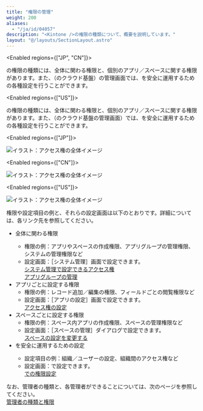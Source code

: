 ```yaml
---
title: "権限の管理"
weight: 200
aliases:
  - "/ja/id/04057"
description: "<Kintone />の権限の種類について、概要を説明しています。"
layout: "@/layouts/SectionLayout.astro"
---
```




<Enabled regions={["JP", "CN"]}>

<Kintone />の権限の種類には、<Kintone />全体に関わる権限と、個別のアプリ／スペースに関する権限があります。また、<CybozuCom />（<CorpName />のクラウド基盤）の管理画面では、<Kintone />を安全に運用するための各種設定を行うことができます。

</Enabled>

<Enabled regions={["US"]}>

<Kintone />の権限の種類には、<Kintone />全体に関わる権限と、個別のアプリ／スペースに関する権限があります。また、<SlashUi />（<Kintone />のクラウド基盤の管理画面）では、<Kintone />を安全に運用するための各種設定を行うことができます。

</Enabled>

<Enabled regions={["JP"]}>

<Img src="/k/kintone/img-ja/permission_admin01.png" alt="イラスト：アクセス権の全体イメージ" />

</Enabled>

<Enabled regions={["CN"]}>

<Img src="/k/kintone/img-ja/permission_admin01_cn.png" alt="イラスト：アクセス権の全体イメージ" />

</Enabled>

<Enabled regions={["US"]}>

<Img src="/k/kintone/img-ja/permission_admin01_us.png" alt="イラスト：アクセス権の全体イメージ" />

</Enabled>

権限や設定項目の例と、それらの設定画面は以下のとおりです。詳細については、各リンク先を参照してください。

* <Kintone />全体に関わる権限
  * 権限の例：アプリやスペースの作成権限、アプリグループの管理権限、システムの管理権限など
  * 設定画面：<Wovn>［<Kintone />システム管理］</Wovn>画面で設定できます。  
  [<Kintone />システム管理で設定できるアクセス権](/k/ja/id/04062.html)  
  [アプリグループの管理](/k/ja/id/04023.html)
* アプリごとに設定する権限
  * 権限の例：レコード追加／編集の権限、フィールドごとの閲覧権限など
  * 設定画面：<Wovn>［アプリの設定］</Wovn>画面で設定できます。  
  [アクセス権の設定](/k/ja/id/040588.html)
* スペースごとに設定する権限
  * 権限の例：スペース内アプリの作成権限、スペースの管理権限など
  * 設定画面：<Wovn>［スペースの管理］</Wovn>ダイアログで設定できます。  
  [スペースの設定を変更する](/k/ja/id/040696.html)
* <Kintone />を安全に運用するための設定
  * 設定項目の例：組織／ユーザーの設定、組織間のアクセス権など
  * 設定画面：<SlashUi />で設定できます。  
  [<SlashUi />での権限設定](/k/ja/id/04059.html)  
  [<SlashHelp />](/general/ja/id/0202.html)

なお、管理者の種類と、各管理者ができることについては、次のページを参照してください。  
[管理者の種類と権限](/k/ja/id/04058.html)
